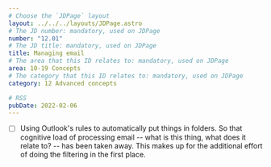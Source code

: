 ```yaml
---
# Choose the `JDPage` layout
layout: ../../../layouts/JDPage.astro
# The JD number: mandatory, used on JDPage
number: "12.01"
# The JD title: mandatory, used on JDPage
title: Managing email
# The area that this ID relates to: mandatory, used on JDPage
area: 10-19 Concepts
# The category that this ID relates to: mandatory, used on JDPage
category: 12 Advanced concepts

# RSS
pubDate: 2022-02-06
---
```


- [ ] Using Outlook's rules to automatically put things in folders. So that cognitive load of processing email -- what is this thing, what does it relate to? -- has been taken away. This makes up for the additional effort of doing the filtering in the first place.
